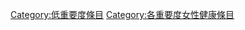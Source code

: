 {{Emptycat}}
{{Articles by Importance|topic=女性健康|project=女性健康|format=toc}}

[[Category:低重要度條目|Category:低重要度條目]]
[[Category:各重要度女性健康條目‎|Category:各重要度女性健康條目‎]]